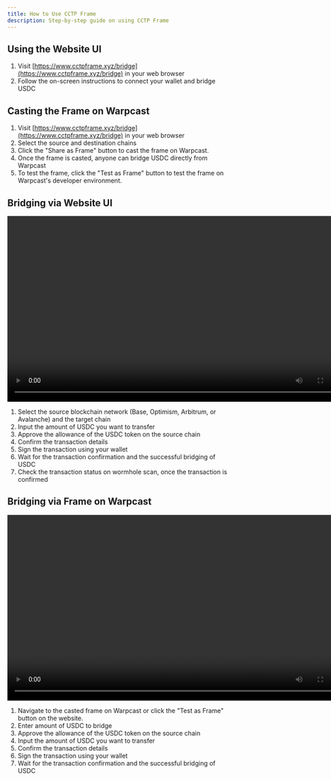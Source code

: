 ```yaml
---
title: How to Use CCTP Frame
description: Step-by-step guide on using CCTP Frame
---
```


## Using the Website UI

1. Visit [https://www.cctpframe.xyz/bridge](https://www.cctpframe.xyz/bridge) in your web browser
2. Follow the on-screen instructions to connect your wallet and bridge USDC

## Casting the Frame on Warpcast

1. Visit [https://www.cctpframe.xyz/bridge](https://www.cctpframe.xyz/bridge) in your web browser
2. Select the source and destination chains
3. Click the "Share as Frame" button to cast the frame on Warpcast.
4. Once the frame is casted, anyone can bridge USDC directly from Warpcast
4. To test the frame, click the "Test as Frame" button to test the frame on Warpcast's developer environment.

## Bridging via Website UI

<video width="780" height="420" controls>
    <source src="https://www.cctpframe.xyz/web-demo.mp4" type="video/mp4"/>
</video>

1. Select the source blockchain network (Base, Optimism, Arbitrum, or Avalanche) and the target chain
2. Input the amount of USDC you want to transfer
3. Approve the allowance of the USDC token on the source chain
4. Confirm the transaction details
5. Sign the transaction using your wallet
6. Wait for the transaction confirmation and the successful bridging of USDC
7. Check the transaction status on wormhole scan, once the transaction is confirmed

## Bridging via Frame on Warpcast

<video width="780" height="420" controls>
    <source src="https://www.cctpframe.xyz/frame-demo.mp4" type="video/mp4"/>
</video>

1. Navigate to the casted frame on Warpcast or click the "Test as Frame" button on the website. 
2. Enter amount of USDC to bridge
2. Approve the allowance of the USDC token on the source chain
4. Input the amount of USDC you want to transfer
5. Confirm the transaction details
6. Sign the transaction using your wallet
7. Wait for the transaction confirmation and the successful bridging of USDC
